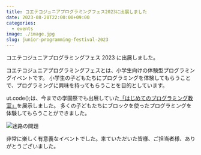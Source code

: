 ```yaml
---
title: コエテコジュニアプログラミングフェス2023に出展しました
date: 2023-08-20T22:00:00+09:00
categories:
  - events
image: ./image.jpg
slug: junior-programming-festival-2023
---
```


コエテコジュニアプログラミングフェス 2023 に出展しました。

コエテコジュニアプログラミングフェスとは、小学生向けの体験型プログラミングイベントです。
小学生の子どもたちにプログラミングを体験してもらうことで、プログラミングに興味を持ってもらうことを目的としています。

ut.code();は、今までの学園祭でも出展していた[「はじめてのプログラミング教室」](https://festival.utcode.net/)を展示しました。
多くの子どもたちにブロックを使ったプログラミングを体験してもらうことができました。

![迷路の問題](./maze.png)

非常に楽しく有意義なイベントでした。来ていただいた皆様、ご担当者様、ありがとうございました。
